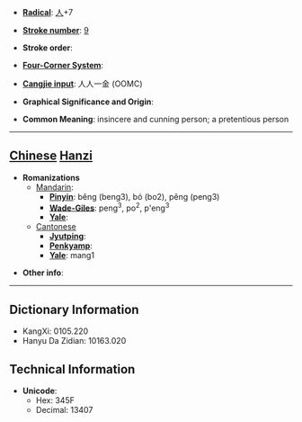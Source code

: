 * '''[[Wiktionary:Chinese radical index| Radical]]''': [[Wiktionary:Chinese radical index 人|人]]+7

* '''[[Wiktionary:Chinese total strokes index|Stroke number]]''': [[Wiktionary:Chinese total strokes index 9|9]]

* '''Stroke order''': 

* '''[[Wiktionary:Chinese four corner index|Four-Corner System]]''': 

* '''[[Wiktionary:Chinese Cangjie index|Cangjie input]]''': 人人一金 (OOMC)

* '''Graphical Significance and Origin''': 

* '''Common Meaning''': insincere and cunning person; a pretentious person

----

== [[Chinese]] [[Hanzi]] ==

* '''Romanizations'''
** [[Mandarin]]:
*** '''[[Pinyin]]''': běng (beng3), bó (bo2), pěng (peng3)
*** '''[[Wade-Giles]]''': peng<sup>3</sup>, po<sup>2</sup>, p'eng<sup>3</sup>
*** '''[[Yale]]''': 
**[[Cantonese]]
***'''[[Jyutping]]''':
***'''[[Penkyamp]]''': 
***'''[[Yale]]''': mang1

* '''Other info''': 

----

== Dictionary Information ==

* KangXi: 0105.220
* Hanyu Da Zidian: 10163.020

== Technical Information ==

* '''Unicode''':
** Hex: 345F
** Decimal: 13407